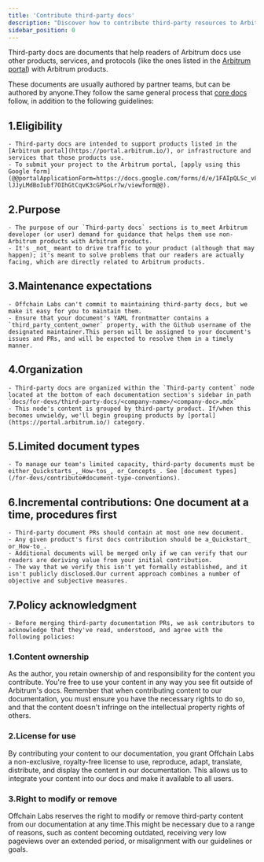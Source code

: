 ```yaml
---
title: 'Contribute third-party docs'
description: "Discover how to contribute third-party resources to Arbitrum's documentation.Share your expertise and help expand the largest Ethereum Layer 2 developer ecosystem."
sidebar_position: 0
---
```


Third-party docs are documents that help readers of Arbitrum docs use other products, services, and protocols (like the ones listed in the [Arbitrum portal](https://portal.arbitrum.io/)) with Arbitrum products.

These documents are usually authored by partner teams, but can be authored by anyone.They follow the same general process that [core docs](/for-devs/contribute#add-a-new-core-document) follow, in addition to the following guidelines:

## 1.Eligibility

    - Third-party docs are intended to support products listed in the [Arbitrum portal](https://portal.arbitrum.io/), or infrastructure and services that those products use.
    - To submit your project to the Arbitrum portal, [apply using this Google form](@@portalApplicationForm=https://docs.google.com/forms/d/e/1FAIpQLSc_v8j7sc4ffE6U-lJJyLMdBoIubf7OIhGtCqvK3cGPGoLr7w/viewform@@).

## 2.Purpose

    - The purpose of our `Third-party docs` sections is to_meet Arbitrum developer (or user) demand for guidance that helps them use non-Arbitrum products with Arbitrum products.
    - It's _not_ meant to drive traffic to your product (although that may happen); it's meant to solve problems that our readers are actually facing, which are directly related to Arbitrum products.

## 3.Maintenance expectations

    - Offchain Labs can't commit to maintaining third-party docs, but we make it easy for you to maintain them.
    - Ensure that your document's YAML frontmatter contains a `third_party_content_owner` property, with the Github username of the designated maintainer.This person will be assigned to your document's issues and PRs, and will be expected to resolve them in a timely manner.

## 4.Organization

    - Third-party docs are organized within the `Third-party content` node located at the bottom of each documentation section's sidebar in path `docs/for-devs/third-party-docs/<company-name>/<company-doc>.mdx`
    - This node's content is grouped by third-party product. If/when this becomes unwieldy, we'll begin grouping products by [portal](https://portal.arbitrum.io/) category.

## 5.Limited document types

    - To manage our team's limited capacity, third-party documents must be either_Quickstarts_,_How-tos_, or_Concepts_. See [document types](/for-devs/contribute#document-type-conventions).

## 6.Incremental contributions: One document at a time, procedures first

    - Third-party document PRs should contain at most one new document.
    - Any given product's first docs contribution should be a_Quickstart_ or_How-to_.
    - Additional documents will be merged only if we can verify that our readers are deriving value from your initial contribution.
    - The way that we verify this isn't yet formally established, and it isn't publicly disclosed.Our current approach combines a number of objective and subjective measures.

## 7.Policy acknowledgment

    - Before merging third-party documentation PRs, we ask contributors to acknowledge that they've read, understood, and agree with the following policies:

### 1.Content ownership

As the author, you retain ownership of and responsibility for the content you contribute. You're free to use your content in any way you see fit outside of Arbitrum's docs. Remember that when contributing content to our documentation, you must ensure you have the necessary rights to do so, and that the content doesn't infringe on the intellectual property rights of others.

### 2.License for use

By contributing your content to our documentation, you grant Offchain Labs a non-exclusive, royalty-free license to use, reproduce, adapt, translate, distribute, and display the content in our documentation. This allows us to integrate your content into our docs and make it available to all users.

### 3.Right to modify or remove

Offchain Labs reserves the right to modify or remove third-party content from our documentation at any time.This might be necessary due to a range of reasons, such as content becoming outdated, receiving very low pageviews over an extended period, or misalignment with our guidelines or goals.
